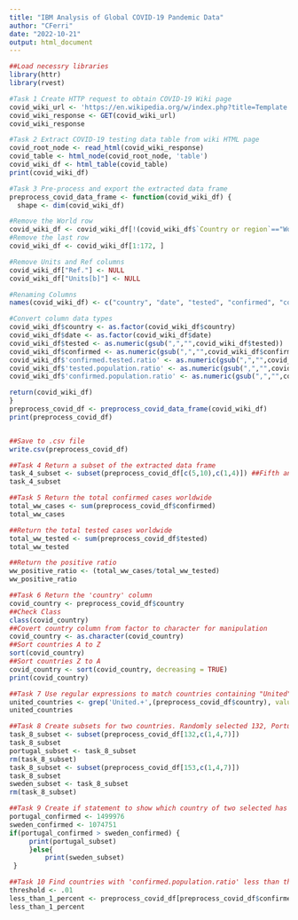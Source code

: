 ---
title: "IBM Analysis of Global COVID-19 Pandemic Data"
author: "CFerri"
date: "2022-10-21"
output: html_document
---

```{r}
##Load necessry libraries
library(httr)
library(rvest)
```

```{r Task 1}
#Task 1 Create HTTP request to obtain COVID-19 Wiki page
covid_wiki_url <- 'https://en.wikipedia.org/w/index.php?title=Template:COVID-19_testing_by_country'
covid_wiki_response <- GET(covid_wiki_url)
covid_wiki_response
```

```{r Task 2}
#Task 2 Extract COVID-19 testing data table from wiki HTML page
covid_root_node <- read_html(covid_wiki_response)
covid_table <- html_node(covid_root_node, 'table')
covid_wiki_df <- html_table(covid_table)
print(covid_wiki_df)
```

```{r Task 3}
#Task 3 Pre-process and export the extracted data frame
preprocess_covid_data_frame <- function(covid_wiki_df) {
  shape <- dim(covid_wiki_df)

#Remove the World row
covid_wiki_df <- covid_wiki_df[!(covid_wiki_df$`Country or region`=="World"),]
#Remove the last row
covid_wiki_df <- covid_wiki_df[1:172, ]

#Remove Units and Ref columns
covid_wiki_df["Ref."] <- NULL
covid_wiki_df["Units[b]"] <- NULL

#Renaming Columns
names(covid_wiki_df) <- c("country", "date", "tested", "confirmed", "confirmed.tested.ratio", "tested.population.ratio", "confirmed.population.ratio")

#Convert column data types
covid_wiki_df$country <- as.factor(covid_wiki_df$country)
covid_wiki_df$date <- as.factor(covid_wiki_df$date)
covid_wiki_df$tested <- as.numeric(gsub(",","",covid_wiki_df$tested))
covid_wiki_df$confirmed <- as.numeric(gsub(",","",covid_wiki_df$confirmed))
covid_wiki_df$'confirmed.tested.ratio' <- as.numeric(gsub(",","",covid_wiki_df$'confirmed.tested.ratio'))
covid_wiki_df$'tested.population.ratio' <- as.numeric(gsub(",","",covid_wiki_df$'tested.population.ratio'))
covid_wiki_df$'confirmed.population.ratio' <- as.numeric(gsub(",","",covid_wiki_df$'confirmed.population.ratio'))

return(covid_wiki_df)
}
preprocess_covid_df <- preprocess_covid_data_frame(covid_wiki_df)
print(preprocess_covid_df)


##Save to .csv file
write.csv(preprocess_covid_df)
```

```{r Task 4}
##Task 4 Return a subset of the extracted data frame
task_4_subset <- subset(preprocess_covid_df[c(5,10),c(1,4)]) ##Fifth and tenth rows with country and confirmed columns
task_4_subset
```

```{r Task 5}
##Task 5 Return the total confirmed cases worldwide
total_ww_cases <- sum(preprocess_covid_df$confirmed)
total_ww_cases

##Return the total tested cases worldwide
total_ww_tested <- sum(preprocess_covid_df$tested)
total_ww_tested

##Return the positive ratio
ww_positive_ratio <- (total_ww_cases/total_ww_tested)
ww_positive_ratio
```

```{r Task 6}
##Task 6 Return the 'country' column
covid_country <- preprocess_covid_df$country
##Check Class
class(covid_country)
##Covert country column from factor to character for manipulation
covid_country <- as.character(covid_country)
##Sort countries A to Z
sort(covid_country)
##Sort countries Z to A
covid_country <- sort(covid_country, decreasing = TRUE)
print(covid_country)
```
```{r Task 7}
##Task 7 Use regular expressions to match countries containing "United"
united_countries <- grep('United.+',(preprocess_covid_df$country), value = TRUE)
united_countries
```
```{r Task 8}
##Task 8 Create subsets for two countries. Randomly selected 132, Portugal, and 153, Sweden.
task_8_subset <- subset(preprocess_covid_df[132,c(1,4,7)])
task_8_subset
portugal_subset <- task_8_subset
rm(task_8_subset)
task_8_subset <- subset(preprocess_covid_df[153,c(1,4,7)])
task_8_subset
sweden_subset <- task_8_subset
rm(task_8_subset)
```
```{r Task 9}
##Task 9 Create if statement to show which country of two selected has more confirmed cases
portugal_confirmed <- 1499976
sweden_confirmed <- 1074751
if(portugal_confirmed > sweden_confirmed) {
     print(portugal_subset)
     }else{
         print(sweden_subset)
 }
```
```{r Task 10}
##Task 10 Find countries with 'confirmed.population.ratio' less than the threshold
threshold <- .01
less_than_1_percent <- preprocess_covid_df[preprocess_covid_df$confirmed.population.ratio < threshold, c(1,7)]
less_than_1_percent
```